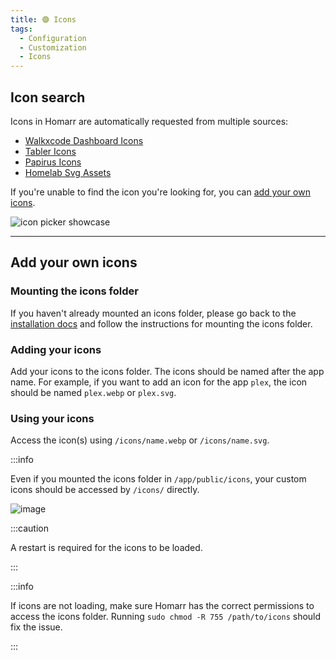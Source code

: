 ```yaml
---
title: 🟣 Icons
tags:
  - Configuration
  - Customization
  - Icons
---
```



## Icon search
Icons in Homarr are automatically requested from multiple sources:
  - [Walkxcode Dashboard Icons](https://github.com/walkxcode/dashboard-icons)
  - [Tabler Icons](https://tabler-icons.io/)
  - [Papirus Icons](https://github.com/PapirusDevelopmentTeam/papirus-icon-theme)
  - [Homelab Svg Assets](https://github.com/loganmarchione/homelab-svg-assets)

If you're unable to find the icon you're looking for, you can [add your own icons](#add-your-own-icons).

![icon picker showcase](./img/icons/icons-picker.gif)

---

## Add your own icons

### Mounting the icons folder
If you haven't already mounted an icons folder, please go back to the [installation docs](/docs/getting-started/introduction/installation) and follow the instructions for mounting the icons folder.

### Adding your icons
Add your icons to the icons folder. The icons should be named after the app name. For example, if you want to add an icon for the app `plex`, the icon should be named `plex.webp` or `plex.svg`.


### Using your icons
Access the icon(s) using `/icons/name.webp` or `/icons/name.svg`.

:::info

Even if you mounted the icons folder in `/app/public/icons`, your custom icons should be accessed by `/icons/` directly.

![image](./img/icons/custom-icon.webp)


:::caution

A restart is required for the icons to be loaded.

:::

:::info

If icons are not loading, make sure Homarr has the correct permissions to access the icons folder.
Running `sudo chmod -R 755 /path/to/icons` should fix the issue.

:::
